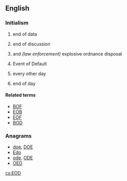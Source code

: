 ==English==

===Initialism===
{{rfc-header|Initialism}}
{{head|en|initialism}}

# {{label|en|computing}} end of data
# {{label|en|Internet slang}} end of discussion
# {{label|en|military}} and ''(law enforcement)'' explosive ordnance disposal
# {{label|en|finance|legal}} Event of Default
# {{label|en|medical}} every other day
# {{label|en|business}} end of day

====Related terms====
* [[BOF]]
* [[EOB]]
* [[EOF]]
* [[BOD]]

===Anagrams===
* [[doe#English|doe]], [[DOE#English|DOE]]
* [[Edo#English|Edo]]
* [[ode#English|ode]], [[ODE#English|ODE]]
* [[OED#English|OED]]

[[cs:EOD]]
